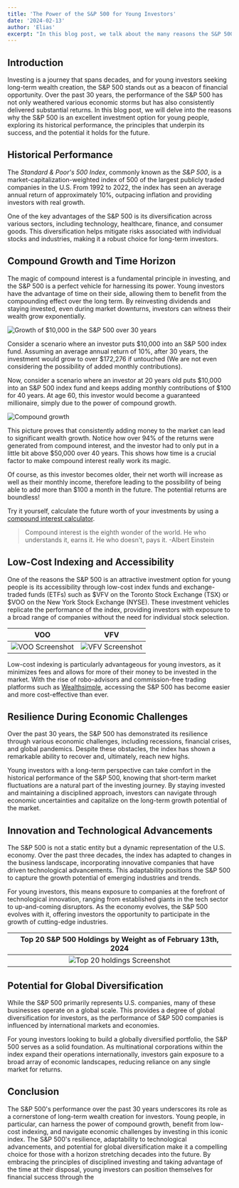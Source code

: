 ```yaml
---
title: 'The Power of the S&P 500 for Young Investors'
date: '2024-02-13'
author: 'Elias'
excerpt: "In this blog post, we talk about the many reasons the S&P 500 is a great investment vehicle for young investors and why investing at a young age can be a key factor to one's own financial success."
---
```


## Introduction

Investing is a journey that spans decades, and for young investors seeking long-term wealth creation, the S&P 500 stands out as a beacon of financial opportunity. Over the past 30 years, the performance of the S&P 500 has not only weathered various economic storms but has also consistently delivered substantial returns. In this blog post, we will delve into the reasons why the S&P 500 is an excellent investment option for young people, exploring its historical performance, the principles that underpin its success, and the potential it holds for the future.

## Historical Performance

The *Standard & Poor's 500 Index*, commonly known as the *S&P 500*, is a market-capitalization-weighted index of 500 of the largest publicly traded companies in the U.S. From 1992 to 2022, the index has seen an average annual return of approximately 10%, outpacing inflation and providing investors with real growth.

One of the key advantages of the S&P 500 is its diversification across various sectors, including technology, healthcare, finance, and consumer goods. This diversification helps mitigate risks associated with individual stocks and industries, making it a robust choice for long-term investors.

## Compound Growth and Time Horizon

The magic of compound interest is a fundamental principle in investing, and the S&P 500 is a perfect vehicle for harnessing its power. Young investors have the advantage of time on their side, allowing them to benefit from the compounding effect over the long term. By reinvesting dividends and staying invested, even during market downturns, investors can witness their wealth grow exponentially.

![Growth of $10,000 in the S&P 500 over 30 years](https://i.imgur.com/jXKdddC.png)

Consider a scenario where an investor puts $10,000 into an S&P 500 index fund. Assuming an average annual return of 10%, after 30 years, the investment would grow to over $172,276 if untouched (We are not even considering the possibility of added monthly contributions). 

Now, consider a scenario where an investor at 20 years old puts $10,000 into an S&P 500 index fund and keeps adding monthly contributions of $100 for 40 years. At age 60, this investor would become a guaranteed millionaire, simply due to the power of compound growth.

![Compound growth](https://imgur.com/0WB2umV.png)

This picture proves that consistently adding money to the market can lead to significant wealth growth. Notice how over 94% of the returns were generated from compound interest, and the investor had to only put in a little bit above $50,000 over 40 years. This shows how time is a crucial factor to make compound interest really work its magic.

Of course, as this investor becomes older, their net worth will increase as well as their monthly income, therefore leading to the possibility of being able to add more than $100 a month in the future. The potential returns are boundless!

Try it yourself, calculate the future worth of your investments by using a [compound interest calculator](https://www.getsmarteraboutmoney.ca/calculators/compound-interest-calculator/).

> Compound interest is the eighth wonder of the world. He who understands it, earns it. He who doesn't, pays it. -Albert Einstein

## Low-Cost Indexing and Accessibility

One of the reasons the S&P 500 is an attractive investment option for young people is its accessibility through low-cost index funds and exchange-traded funds (ETFs) such as $VFV on the Toronto Stock Exchange (TSX) or $VOO on the New York Stock Exchange (NYSE). These investment vehicles replicate the performance of the index, providing investors with exposure to a broad range of companies without the need for individual stock selection.

| VOO | VFV |
|:---------:|:---------:|
| ![VOO Screenshot](https://i.imgur.com/UCKwsJl.png) | ![VFV Screenshot](https://i.imgur.com/JiKglm4.png) |

Low-cost indexing is particularly advantageous for young investors, as it minimizes fees and allows for more of their money to be invested in the market. With the rise of robo-advisors and commission-free trading platforms such as [Wealthsimple](https://www.wealthsimple.com/en-ca), accessing the S&P 500 has become easier and more cost-effective than ever.

## Resilience During Economic Challenges

Over the past 30 years, the S&P 500 has demonstrated its resilience through various economic challenges, including recessions, financial crises, and global pandemics. Despite these obstacles, the index has shown a remarkable ability to recover and, ultimately, reach new highs.

Young investors with a long-term perspective can take comfort in the historical performance of the S&P 500, knowing that short-term market fluctuations are a natural part of the investing journey. By staying invested and maintaining a disciplined approach, investors can navigate through economic uncertainties and capitalize on the long-term growth potential of the market.

## Innovation and Technological Advancements

The S&P 500 is not a static entity but a dynamic representation of the U.S. economy. Over the past three decades, the index has adapted to changes in the business landscape, incorporating innovative companies that have driven technological advancements. This adaptability positions the S&P 500 to capture the growth potential of emerging industries and trends.

For young investors, this means exposure to companies at the forefront of technological innovation, ranging from established giants in the tech sector to up-and-coming disruptors. As the economy evolves, the S&P 500 evolves with it, offering investors the opportunity to participate in the growth of cutting-edge industries.

| Top 20 S&P 500 Holdings by Weight as of February 13th, 2024 |
|:---------:|
| ![Top 20 holdings Screenshot](https://i.imgur.com/CYV07HP.png) |

## Potential for Global Diversification

While the S&P 500 primarily represents U.S. companies, many of these businesses operate on a global scale. This provides a degree of global diversification for investors, as the performance of S&P 500 companies is influenced by international markets and economies.

For young investors looking to build a globally diversified portfolio, the S&P 500 serves as a solid foundation. As multinational corporations within the index expand their operations internationally, investors gain exposure to a broad array of economic landscapes, reducing reliance on any single market for returns.

## Conclusion

The S&P 500's performance over the past 30 years underscores its role as a cornerstone of long-term wealth creation for investors. Young people, in particular, can harness the power of compound growth, benefit from low-cost indexing, and navigate economic challenges by investing in this iconic index. The S&P 500's resilience, adaptability to technological advancements, and potential for global diversification make it a compelling choice for those with a horizon stretching decades into the future. By embracing the principles of disciplined investing and taking advantage of the time at their disposal, young investors can position themselves for financial success through the
